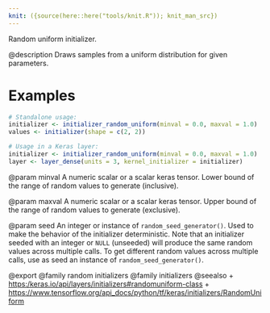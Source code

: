 ```yaml
---
knit: ({source(here::here("tools/knit.R")); knit_man_src})
---
```

Random uniform initializer.

@description
Draws samples from a uniform distribution for given parameters.

# Examples
```r
# Standalone usage:
initializer <- initializer_random_uniform(minval = 0.0, maxval = 1.0)
values <- initializer(shape = c(2, 2))
```

```r
# Usage in a Keras layer:
initializer <- initializer_random_uniform(minval = 0.0, maxval = 1.0)
layer <- layer_dense(units = 3, kernel_initializer = initializer)
```

@param minval
A numeric scalar or a scalar keras tensor. Lower bound of the
range of random values to generate (inclusive).

@param maxval
A numeric scalar or a scalar keras tensor. Upper bound of the
range of random values to generate (exclusive).

@param seed
An integer or instance of
`random_seed_generator()`.
Used to make the behavior of the initializer
deterministic. Note that an initializer seeded with an integer
or `NULL` (unseeded) will produce the same random values
across multiple calls. To get different random values
across multiple calls, use as seed an instance
of `random_seed_generator()`.

@export
@family random initializers
@family initializers
@seealso
+ <https:/keras.io/api/layers/initializers#randomuniform-class>
+ <https://www.tensorflow.org/api_docs/python/tf/keras/initializers/RandomUniform>
